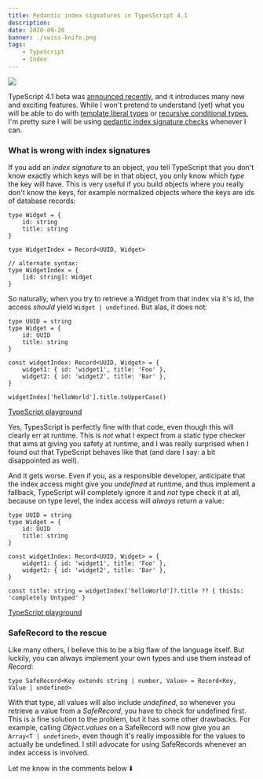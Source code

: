 ```yaml
---
title: Pedantic index signatures in TypesScript 4.1
description:
date: 2020-09-20
banner: ./swiss-knife.png
tags:
    - TypeScript
    - Index
---
```



<img src="./swiss-knife.png" />

<Divider />

TypeScript 4.1 beta was [announced recently](https://devblogs.microsoft.com/typescript/announcing-typescript-4-1-beta/),
and it introduces many new and exciting features.
While I won't pretend to understand (yet) what you will be able to do with
[template literal types](https://devblogs.microsoft.com/typescript/announcing-typescript-4-1-beta/#template-literal-types)
or [recursive conditional types](https://devblogs.microsoft.com/typescript/announcing-typescript-4-1-beta/#recursive-conditional-types),
I'm pretty sure I will be using [pedantic index signature checks](https://devblogs.microsoft.com/typescript/announcing-typescript-4-1-beta/#no-unchecked-indexed-access)
whenever I can.

### What is wrong with index signatures

If you add an _index signature_ to an object, you tell TypeScript that you don't know exactly which keys will be in that object,
you only know which _type_ the key will have.
This is very useful if you build objects where you really don't know the keys, for example normalized objects where the keys are ids of database records:

```ts:title=index-signagure
type Widget = {
    id: string
    title: string
}

type WidgetIndex = Record<UUID, Widget>

// alternate syntax:
type WidgetIndex = {
    [id: string]: Widget
}
```

So naturally, when you try to retrieve a Widget from that index via it's id, the access _should_ yield `Widget | undefined`.
But alas, it does not:

```ts:title=unsafe-access {7-12}
type UUID = string
type Widget = {
    id: UUID
    title: string
}

const widgetIndex: Record<UUID, Widget> = {
    widget1: { id: 'widget1', title: 'Foo' },
    widget2: { id: 'widget2', title: 'Bar' },
}

widgetIndex['helloWorld'].title.toUpperCase()
```

[TypeScript playground](https://www.typescriptlang.org/play?#code/C4TwDgpgBAqjCSARKBeKBnYAnAlgOwHMAoUSKAdRwBMCJhUoBvIqVqagLlgURbeBzAANhC6ZchIgF8iRAMYB7PJigB3arWDw8VCAA8uAJQiKsVADxwkAGgoa6APgbM2a+8ACMXRuypcA5Oo0dB7+tgLColD+AGIKCv5QUtZ8rEGaAEzevgHpdBlhUBEiAQBCAIZYicnSsnlaOvoA2v4AFhBCQgrkClhCVP4AugB0xRCjCjBgkFgAwuXoEAAUAJRAA)

Yes, TypesScript is perfectly fine with that code, even though this will clearly err at runtime.
This is _not_ what I expect from a static type checker that aims at giving you safety at runtime,
and I was really surprised when I found out that TypeScript behaves like that (and dare I say: a bit disappointed as well).

And it gets worse. Even if you, as a responsible developer, anticipate that the index access might give you _undefined_ at runtime,
and thus implement a fallback, TypeScript will completely ignore it and _not_ type check it at all, because on type level, the index
access will _always_ return a value:

```ts:title=unsafe-fallback {12}
type UUID = string
type Widget = {
    id: UUID
    title: string
}

const widgetIndex: Record<UUID, Widget> = {
    widget1: { id: 'widget1', title: 'Foo' },
    widget2: { id: 'widget2', title: 'Bar' },
}

const title: string = widgetIndex['helloWorld']?.title ?? { thisIs: 'completely Untyped' }
```

[TypeScript playground](https://www.typescriptlang.org/play?#code/C4TwDgpgBAqjCSARKBeKBnYAnAlgOwHMAoUSKAdRwBMCJhUoBvIqVqagLlgURbeBzAANhC6ZchIgF8iRAMYB7PJigB3arWDw8VCAA8uAJQiKsVADxwkAGgoa6APgbM2a+8ACMXRuypcA5Oo0dB7+tgLColD+AGIKCv5QUtZ8rEGaAEzevgHpdBlhUBEiAQBCAIZYicnSsorK9MVR4vgEDHlaOvoA2v4AFhBCQgrkClhCVP4AugD8AHRNUDMzTEV9OOjw6AGKALZgIsCDILB4pBCTSUA)

### SafeRecord to the rescue

Like many others, I believe this to be a big flaw of the language itself.
But luckily, you can always implement your own types and use them instead of _Record_:

```ts:title=safe-record
type SafeRecord<Key extends string | number, Value> = Record<Key, Value | undefined>
```

With that type, all values will also include _undefined_, so whenever you retrieve a value from a _SafeRecord_, you have
to check for undefined first.
This is a fine solution to the problem, but it has some other drawbacks.
For example, calling _Object.values_ on a SafeRecord will now give you an `Array<T | undefined>`, even though it's really impossible for the
values to actually be undefined. I still advocate for using SafeRecords whenever an index access is involved.

<Comments>Let me know in the comments below ⬇️</Comments>

